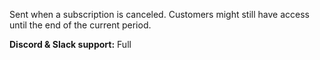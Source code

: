 Sent when a subscription is canceled.
Customers might still have access until the end of the current period.

**Discord & Slack support:** Full